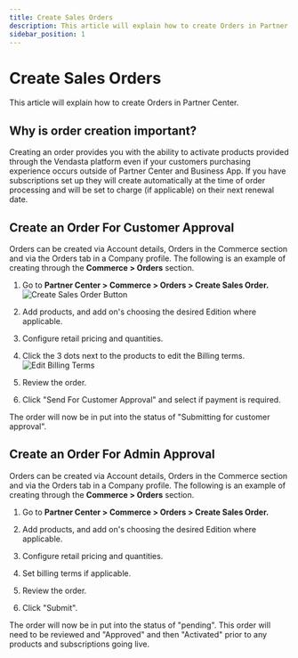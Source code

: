 ```yaml
---
title: Create Sales Orders
description: This article will explain how to create Orders in Partner Center.
sidebar_position: 1
---
```


# Create Sales Orders

This article will explain how to create Orders in Partner Center.

## Why is order creation important?

Creating an order provides you with the ability to activate products provided through the Vendasta platform even if your customers purchasing experience occurs outside of Partner Center and Business App. If you have subscriptions set up they will create automatically at the time of order processing and will be set to charge (if applicable) on their next renewal date.

## Create an Order For Customer Approval

Orders can be created via Account details, Orders in the Commerce section and via the Orders tab in a Company profile. The following is an example of creating through the **Commerce > Orders** section.

1. Go to **Partner Center > Commerce > Orders > Create Sales Order.**
   ![Create Sales Order Button](./img/commerce/orders/create-sales-order-button.png)

2. Add products, and add on's choosing the desired Edition where applicable.

3. Configure retail pricing and quantities.

4. Click the 3 dots next to the products to edit the Billing terms.
   ![Edit Billing Terms](./img/commerce/orders/edit-billing-terms.png)

5. Review the order.

6. Click "Send For Customer Approval" and select if payment is required.

The order will now be in put into the status of "Submitting for customer approval".

## Create an Order For Admin Approval

Orders can be created via Account details, Orders in the Commerce section and via the Orders tab in a Company profile. The following is an example of creating through the **Commerce > Orders** section.

1. Go to **Partner Center > Commerce > Orders > Create Sales Order.**

2. Add products, and add on's choosing the desired Edition where applicable.

3. Configure retail pricing and quantities.

4. Set billing terms if applicable.

5. Review the order.

6. Click "Submit".

The order will now be in put into the status of "pending". This order will need to be reviewed and "Approved" and then "Activated" prior to any products and subscriptions going live.